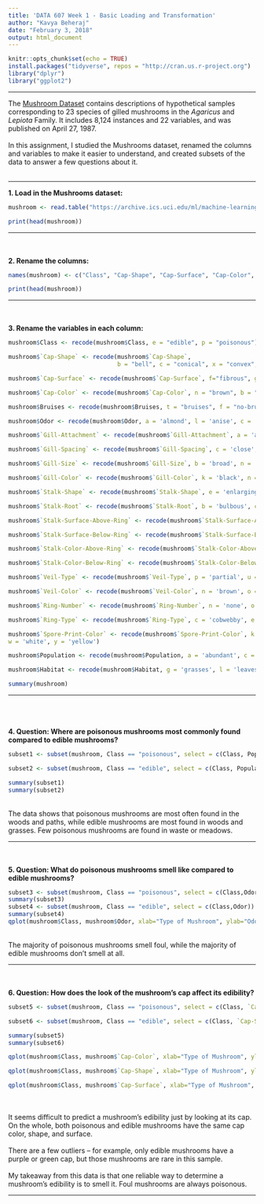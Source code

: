 ```yaml
---
title: 'DATA 607 Week 1 - Basic Loading and Transformation'
author: "Kavya Beheraj"
date: "February 3, 2018"
output: html_document
---
```


```r
knitr::opts_chunk$set(echo = TRUE)
install.packages("tidyverse", repos = "http://cran.us.r-project.org")
library("dplyr")
library("ggplot2")
```
<hr>
The [Mushroom Dataset](https://archive.ics.uci.edu/ml/datasets/Mushroom) contains descriptions of hypothetical samples corresponding to 23 species of gilled mushrooms in the _Agaricus_ and _Lepiota_ Family. It includes 8,124 instances and 22 variables, and was published on April 27, 1987.
<br>
<br>
In this assignment, I studied the Mushrooms dataset, renamed the columns and variables to make it easier to understand, and created subsets of the data to answer a few questions about it.
<br>
<br>
<hr>
**1. Load in the Mushrooms dataset:**  

```r

mushroom <- read.table("https://archive.ics.uci.edu/ml/machine-learning-databases/mushroom/agaricus-lepiota.data", sep=",")

print(head(mushroom))

```
<hr>
<br>
<br>
**2. Rename the columns:**

```r

names(mushroom) <- c("Class", "Cap-Shape", "Cap-Surface", "Cap-Color", "Bruises", "Odor", "Gill-Attachment", "Gill-Spacing", "Gill-Size", "Gill-Color", "Stalk-Shape", "Stalk-Root", "Stalk-Surface-Above-Ring", "Stalk-Surface-Below-Ring", "Stalk-Color-Above-Ring", "Stalk-Color-Below-Ring", "Veil-Type", "Veil-Color", "Ring-Number", "Ring-Type", "Spore-Print-Color", "Population", "Habitat")

print(head(mushroom))

```
<hr>
<br>
<br>
**3. Rename the variables in each column:**  

```r

mushroom$Class <- recode(mushroom$Class, e = "edible", p = "poisonous")

mushroom$`Cap-Shape` <- recode(mushroom$`Cap-Shape`, 
                               b = "bell", c = "conical", x = "convex", f = "flat", k = "knobbed", s = "sunken")

mushroom$`Cap-Surface` <- recode(mushroom$`Cap-Surface`, f="fibrous", g="grooves", y="scaly", s="smooth")

mushroom$`Cap-Color` <- recode(mushroom$`Cap-Color`, n = "brown", b = "buff", c = "cinnamon", g = "gray", r = "green", p = "pink", u = "purple", e = "red", w = "white", y = "yellow")

mushroom$Bruises <- recode(mushroom$Bruises, t = "bruises", f = "no-bruises")

mushroom$Odor <- recode(mushroom$Odor, a = 'almond', l = 'anise', c = 'creosote', y = 'fishy', f = 'foul', m = 'musty', n = 'none', p = 'pungent', s = 'spicy')

mushroom$`Gill-Attachment` <- recode(mushroom$`Gill-Attachment`, a = 'attached', d = 'descending', f = 'free', n = 'notched')

mushroom$`Gill-Spacing` <- recode(mushroom$`Gill-Spacing`, c = 'close', w = 'crowded', d = 'distant')

mushroom$`Gill-Size` <- recode(mushroom$`Gill-Size`, b = 'broad', n = 'narrow' )

mushroom$`Gill-Color` <- recode(mushroom$`Gill-Color`, k = 'black', n = 'brown', b = 'buff', h = 'chocolate', g = 'gray', r = 'green', o = 'orange', p = 'pink', u = 'purple', e = 'red', w = 'white', y = 'yellow')

mushroom$`Stalk-Shape` <- recode(mushroom$`Stalk-Shape`, e = 'enlarging', t = 'tapering')

mushroom$`Stalk-Root` <- recode(mushroom$`Stalk-Root`, b = 'bulbous', c = 'club', u = 'cup', e = 'equal', z = 'rhizomorphs', r = 'rooted')

mushroom$`Stalk-Surface-Above-Ring` <- recode(mushroom$`Stalk-Surface-Above-Ring`, f = 'fibrous', y = 'scaly', k = 'silky', s = 'smooth')

mushroom$`Stalk-Surface-Below-Ring` <- recode(mushroom$`Stalk-Surface-Below-Ring`, f = 'fibrous', y = 'scaly', k = 'silky', s = 'smooth')

mushroom$`Stalk-Color-Above-Ring` <- recode(mushroom$`Stalk-Color-Above-Ring`, n = 'brown', b = 'buff', c = 'cinnamon', g = 'gray', o = 'orange', p = 'pink', e = 'red', w = 'white', y = 'yellow')

mushroom$`Stalk-Color-Below-Ring` <- recode(mushroom$`Stalk-Color-Below-Ring`, n = 'brown', b = 'buff', c = 'cinnamon', g = 'gray', o = 'orange', p = 'pink', e = 'red', w = 'white', y = 'yellow')

mushroom$`Veil-Type` <- recode(mushroom$`Veil-Type`, p = 'partial', u = 'universal')

mushroom$`Veil-Color` <- recode(mushroom$`Veil-Color`, n = 'brown', o = 'orange', w = 'white', y = 'yellow')

mushroom$`Ring-Number` <- recode(mushroom$`Ring-Number`, n = 'none', o = 'one', t = 'two')

mushroom$`Ring-Type` <- recode(mushroom$`Ring-Type`, c = 'cobwebby', e = 'evanescent', f = 'flaring', l = 'large', n = 'none', p = 'pendant', s = 'sheathing', z = 'zone')

mushroom$`Spore-Print-Color` <- recode(mushroom$`Spore-Print-Color`, k = 'black', n = 'brown', b = 'buff', h = 'chocolate', r = 'green', o = 'orange', u = 'purple',
w = 'white', y = 'yellow')

mushroom$Population <- recode(mushroom$Population, a = 'abundant', c = 'clustered', n = 'numerous', s = 'scattered', v = 'several', y = 'solitary')

mushroom$Habitat <- recode(mushroom$Habitat, g = 'grasses', l = 'leaves', m = 'meadows', p = 'paths', u = 'urban', w = 'waste', d = 'woods')

summary(mushroom)

```
<hr>
<br>
<br>  
**4. Question: Where are poisonous mushrooms most commonly found compared to edible mushrooms?**

```r
subset1 <- subset(mushroom, Class == "poisonous", select = c(Class, Population, Habitat))

subset2 <- subset(mushroom, Class == "edible", select = c(Class, Population, Habitat))

summary(subset1)
summary(subset2)

```
<br>
The data shows that poisonous mushrooms are most often found in the woods and paths, while edible mushrooms are most found in woods and grasses. Few poisonous mushrooms are found in waste or meadows.
<hr>
<br>
<br>
**5. Question: What do poisonous mushrooms smell like compared to edible mushrooms?**

```r
subset3 <- subset(mushroom, Class == "poisonous", select = c(Class,Odor))
summary(subset3)
subset4 <- subset(mushroom, Class == "edible", select = c(Class,Odor))
summary(subset4)
qplot(mushroom$Class, mushroom$Odor, xlab="Type of Mushroom", ylab="Odor", geom="jitter")

```
<br>
The majority of poisonous mushrooms smell foul, while the majority of edible mushrooms don't smell at all.
<hr>
<br>
<br>
**6. Question: How does the look of the mushroom's cap affect its edibility?**
<br>
```r

subset5 <- subset(mushroom, Class == "poisonous", select = c(Class, `Cap-Shape`, `Cap-Color`, `Cap-Surface`))

subset6 <- subset(mushroom, Class == "edible", select = c(Class, `Cap-Shape`, `Cap-Color`, `Cap-Surface`))

summary(subset5)
summary(subset6)

qplot(mushroom$Class, mushroom$`Cap-Color`, xlab="Type of Mushroom", ylab="Cap Color", geom="jitter")

qplot(mushroom$Class, mushroom$`Cap-Shape`, xlab="Type of Mushroom", ylab="Cap Shape", geom="jitter")

qplot(mushroom$Class, mushroom$`Cap-Surface`, xlab="Type of Mushroom", ylab="Cap Surface", geom="jitter")

```
<br>
<br>
It seems difficult to predict a mushroom's edibility just by looking at its cap. On the whole, both poisonous and edible mushrooms have the same cap color, shape, and surface. 
<br>
<br>
There are a few outliers -- for example, only edible mushrooms have a purple or green cap, but those mushrooms are rare in this sample.
<br>
<br>
My takeaway from this data is that one reliable way to determine a mushroom's edibility is to smell it. Foul mushrooms are always poisonous.
<br>
<hr>
